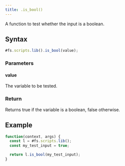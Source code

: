 ```yaml
---
title: .is_bool()
---
```


A function to test whether the input is a boolean.

## Syntax

```js
#fs.scripts.lib().is_bool(value);
```

### Parameters

#### value

The variable to be tested.

### Return

Returns true if the variable is a boolean, false otherwise.

## Example

```js
function(context, args) {
  const l = #fs.scripts.lib();
  const my_test_input = true;

  return l.is_bool(my_test_input);
}
```
